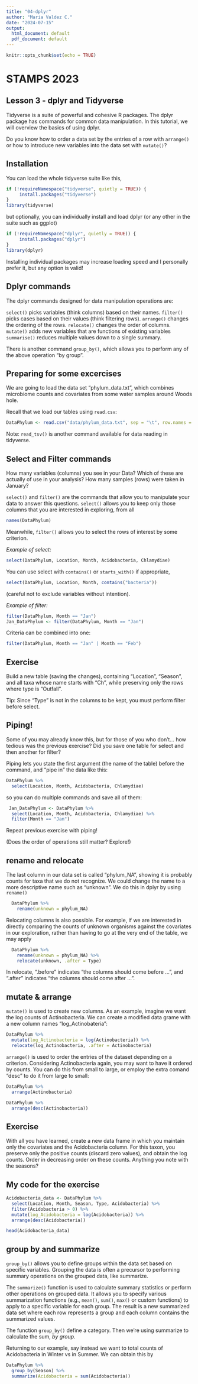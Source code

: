 ```yaml
---
title: "04-dplyr"
author: "Maria Valdez C."
date: "2024-07-15"
output:
  html_document: default
  pdf_document: default
---
```


```r
knitr::opts_chunk$set(echo = TRUE)
```

# STAMPS 2023
## Lesson 3 - dplyr and Tidyverse

Tidyverse is a suite of powerful and cohesive R packages. The  dplyr package has commands for common data manipulation. In this tutorial, we will overview the basics of using dplyr. 

Do you know how to order a data set by the entries of a row with `arrange()` or how to introduce new variables into the data set with `mutate()`?

## Installation 

You can load the whole tidyverse suite like this,

```r
if (!requireNamespace("tidyverse", quietly = TRUE)) {
     install.packages("tidyverse")
}
library(tidyverse)
```

but optionally, you can individually install and load dplyr (or any other in the suite such as ggplot)

```r
if (!requireNamespace("dplyr", quietly = TRUE)) {
     install.packages("dplyr")
}
library(dplyr)
```

Installing individual packages may increase loading speed and I personally prefer it, but any option is valid! 

## Dplyr commands

The dplyr commands designed for data manipulation operations are: 

`select()` picks variables (think columns) based on their names.
`filter()` picks cases based on their values (think filtering rows).
`arrange()` changes the ordering of the rows.
`relocate()` changes the order of columns.
`mutate()` adds new variables that are functions of existing variables
`summarise()` reduces multiple values down to a single summary.

There is another command `group_by()`,  which allows you to perform any of the above operation “by group”. 

## Preparing for some excercises 

We are going to load the data set “phylum_data.txt”, which combines microbiome counts and covariates from some water samples around Woods hole. 

Recall that we load our tables using `read.csv`: 

```r
DataPhylum <- read.csv("data/phylum_data.txt", sep = "\t", row.names = 1, header = T)
```

Note: `read_tsv()` is another command available for data reading in tidyverse.

## Select and Filter commands

How many variables (columns) you see in your Data? Which of these are actually of use in your analysis? How many samples (rows) were taken in January? 

`select()` and `filter()` are the commands that allow you to manipulate your data to answer this questions. `select()` allows you to keep only those columns that you are interested in exploring, from all

```r
names(DataPhylum)
```

Meanwhile, `filter()` allows you to select the rows of interest by some criterion. 

*Example of select:*
```r
select(DataPhylum, Location, Month, Acidobacteria, Chlamydiae)
```

You can use select with `contains()` or `starts_with()` if appropriate, 

```r
select(DataPhylum, Location, Month, contains("bacteria"))
```

(careful not to exclude variables without intention). 

*Example of filter:*

```r
filter(DataPhylum, Month == "Jan")
Jan_DataPhylum <- filter(DataPhylum, Month == "Jan")
```

Criteria can be combined into one:

```r
filter(DataPhylum, Month == "Jan" | Month == "Feb")
```

## Exercise

Build a new table (saving the changes), containing "Location", "Season", and all taxa whose name starts with "Ch", while preserving only the rows where type is "Outfall".

Tip: Since "Type" is not in the columns to be kept, you must perform filter before select.

## Piping!

Some of you may already know this, but for those of you who don't... how tedious was the previous exercise? Did you save one table for select and then another for filter?

Piping lets you state the first argument (the name of the table) before the command, and "pipe in" the data like this:

```r
DataPhylum %>% 
  select(Location, Month, Acidobacteria, Chlamydiae)
```

so you can do multiple commands and save all of them:

```r
 Jan_DataPhylum <- DataPhylum %>% 
  select(Location, Month, Acidobacteria, Chlamydiae) %>%
  filter(Month == "Jan")
```

Repeat previous exercise with piping! 

(Does the order of operations still matter? Explore!)

## rename and relocate

The last column in our data set is called "phylum_NA", showing it is probably counts for taxa that we do not recognize. We could change the name to a more descriptive name such as "unknown". We do this in dplyr by using `rename()`

```r
  DataPhylum %>% 
    rename(unknown = phylum_NA)
```

Relocating columns is also possible. For example, if we are interested in directly comparing the counts of unknown organisms against the covariates in our exploration, rather than having to go at the very end of the table, we may apply

```r
  DataPhylum %>% 
    rename(unknown = phylum_NA) %>%
    relocate(unknown, .after = Type)
```

In relocate, ".before" indicates "the columns should come before ...", and ".after" indicates "the columns should come after ...".

## mutate & arrange

`mutate()` is used to create new columns. As an example, imagine we want the log counts of Actinobacteria. We can create a modified data grame with a new column names "log_Actinobateria":

```r
DataPhylum %>%
  mutate(log_Actinobacteria = log(Actinobacteria)) %>% 
  relocate(log_Actinobacteria, .after = Actinobacteria)
```
`arrange()` is used to order the entries of the dataset depending on a criterion. Considering Actinobacteria again, you may want to have it ordered by counts. You can do this from small to large, or employ the extra comand "desc" to do it from large to small: 

```r
DataPhylum %>%
  arrange(Actinobacteria)
```


```r
DataPhylum %>%
  arrange(desc(Actinobacteria))
```

## Exercise

With all you have learned, create a new data frame in which you maintain only the covariates and the Acidobacteria column. For this taxon, you preserve only the positive counts (discard zero values), and obtain the log counts. Order in decreasing order on these counts. Anything you note with the seasons?

## My code for the exercise

```r
Acidobacteria_data <- DataPhylum %>%
  select(Location, Month, Season, Type, Acidobacteria) %>%
  filter(Acidobacteria > 0) %>%
  mutate(log_Acidobacteria = log(Acidobacteria)) %>%
  arrange(desc(Acidobacteria))

head(Acidobacteria_data)
```

## group by and summarize
`group_by()` allows you to define groups within the data set based on specific variables. Grouping the data is often a precursor to performing summary operations on the grouped data, like summarize. 

The `summarize()` function is used to calculate summary statistics or perform other operations on grouped data. It allows you to specify various summarization functions (e.g., `mean()`, `sum()`, `max()` or custom functions) to apply to a specific variable for each group. The result is a new summarized data set where each row represents a group and each column contains the summarized values.



The function `group_by()` define a category. Then we're using summarize to calculate the sum, _by group_. 

Returning to our example, say instead we want to total counts of Acidobacteria in Winter vs in Summer. We can obtain this by
```r
DataPhylum %>%
  group_by(Season) %>% 
  summarize(Acidobacteria = sum(Acidobacteria))
```

